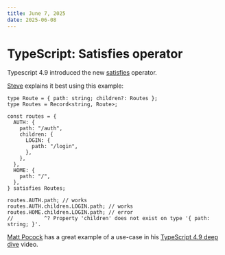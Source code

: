 ```yaml
---
title: June 7, 2025
date: 2025-06-08
---
```


# TypeScript: Satisfies operator

Typescript 4.9 introduced the new [satisfies](https://www.typescriptlang.org/docs/handbook/release-notes/typescript-4-9.html#the-satisfies-operator) operator.

[Steve](https://twitter.com/Steve8708/status/1605322303319199744) explains it best using this example:

```tsx
type Route = { path: string; children?: Routes };
type Routes = Record<string, Route>;

const routes = {
  AUTH: {
    path: "/auth",
    children: {
      LOGIN: {
        path: "/login",
      },
    },
  },
  HOME: {
    path: "/",
  },
} satisfies Routes;

routes.AUTH.path; // works
routes.AUTH.children.LOGIN.path; // works
routes.HOME.children.LOGIN.path; // error
//          ^? Property 'children' does not exist on type '{ path: string; }'.
```

[Matt Pocock](https://twitter.com/mattpocockuk) has a great example of a use-case in his [TypeScript 4.9 deep dive](https://www.youtube.com/watch?v=Danki1DyiuI&t=439s) video.

